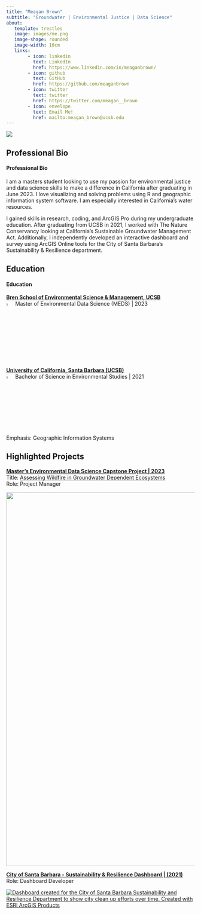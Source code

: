 ```yaml
---
title: "Meagan Brown"
subtitle: "Groundwater | Environmental Justice | Data Science"
about: 
   template: trestles
   image: images/me.png
   image-shape: rounded
   image-width: 10cm
   links: 
        - icon: linkedin
          text: LinkedIn
          href: https://www.linkedin.com/in/meaganbrown/
        - icon: github
          text: GitHub
          href: https://github.com/meaganbrown
        - icon: twitter
          text: twitter
          href: https://twitter.com/meagan__brown
        - icon: envelope
          text: Email Me!
          href: mailto:meagan_brown@ucsb.edu
---
```


![](images/groundwater)

::: panel-tabset
## Professional Bio

<h4>Professional Bio</h4>

I am a masters student looking to use my passion for environmental justice and data science skills to make a difference in California after graduating in June 2023. I love visualizing and solving problems using R and geographic information system software. I am especially interested in California's water resources.

I gained skills in research, coding, and ArcGIS Pro during my undergraduate education. After graduating from UCSB in 2021, I worked with The Nature Conservancy looking at California's Sustainable Groundwater Management Act. Additionally, I independently developed an interactive dashboard and survey using ArcGIS Online tools for the City of Santa Barbara's Sustainability & Resilience department.

## Education

<h4>Education</h4>

<h7><b><u>Bren School of Environmental Science & Management, UCSB</b></u></h7><br> ![](images/cap.png){width="4%"} Master of Environmental Data Science (MEDS) \| 2023

<h7><b><u>University of California, Santa Barbara (UCSB)</b></u></h7><br> ![](images/cap.png){width="4%"} Bachelor of Science in Environmental Studies \| 2021 <br> Emphasis: Geographic Information Systems

## Highlighted Projects

<h10><b><u>Master's Environmental Data Science Capstone Project \| 2023 </b></u></h10><br> Title: [Assessing Wildfire in Groundwater Dependent Ecosystems](https://bren.ucsb.edu/projects/assessing-how-groundwater-availability-coincides-wildfire-risk)<br> Role: Project Manager<br>

![](images/fire.jpeg){width="1000"}

<h7><b><u>[City of Santa Barbara - Sustainability & Resilience Dashboard | (2021)](https://www.arcgis.com/apps/dashboards/97777fbe8eb04bdb998813c6759dff69)</b></u></h7><br>
Role: Dashboard Developer


[![Dashboard created for the City of Santa Barbara Sustainability and Resilience Department to show city clean up efforts over time. Created with ESRI ArcGIS Products](images/dashboard.png)](https://www.arcgis.com/apps/dashboards/97777fbe8eb04bdb998813c6759dff69)
:::
